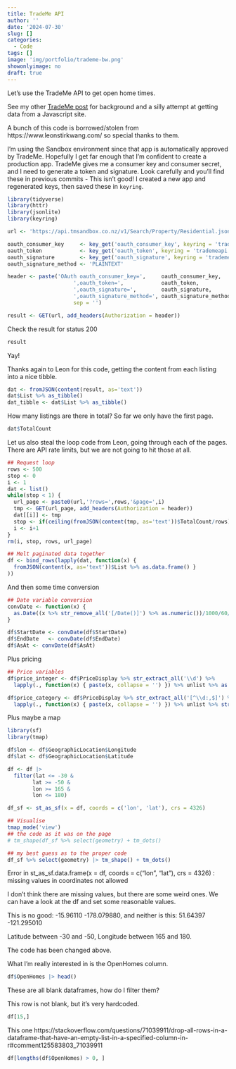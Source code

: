 ```yaml
---
title: TradeMe API
author: ''
date: '2024-07-30'
slug: []
categories: 
  - Code
tags: []
image: 'img/portfolio/trademe-bw.png'
showonlyimage: no
draft: true
---
```


Let's use the TradeMe API to get open home times. 

<!--more-->

See my other [TradeMe post](https://nmoore.nz/portfolio/2024-07-29-trademe-open-home-search/) for background and a silly attempt at getting data from a Javascript site. 

A bunch of this code is borrowed/stolen from https://www.leonstirkwang.com/ so special thanks to them. 

I'm using the Sandbox environment since that app is automatically approved by TradeMe. Hopefully I get far enough that I'm confident to create a production app. TradeMe gives me a consumer key and consumer secret, and I need to generate a token and signature. Look carefully and you'll find these in previous commits - This isn't good! I created a new app and regenerated keys, then saved these in `keyring`. 


```r

library(tidyverse)
library(httr)
library(jsonlite)
library(keyring)

url <- 'https://api.tmsandbox.co.nz/v1/Search/Property/Residential.json'

oauth_consumer_key     <- key_get('oauth_consumer_key', keyring = 'trademeapi')
oauth_token            <- key_get('oauth_token', keyring = 'trademeapi')
oauth_signature        <- key_get('oauth_signature', keyring = 'trademeapi')
oauth_signature_method <- 'PLAINTEXT'

header <- paste('OAuth oauth_consumer_key=',     oauth_consumer_key,
                     ',oauth_token=',            oauth_token,
                     ',oauth_signature=',        oauth_signature,
                     ',oauth_signature_method=', oauth_signature_method,
                     sep = '')

result <- GET(url, add_headers(Authorization = header))

```

Check the result for status 200

```r
result
```

Yay! 

Thanks again to Leon for this code, getting the content from each listing into a nice tibble. 

```r
dat <- fromJSON(content(result, as='text'))
dat$List %>% as_tibble()
dat_tibble <- dat$List %>% as_tibble()
```

How many listings are there in total? So far we only have the first page. 

```r

dat$TotalCount

```

Let us also steal the loop code from Leon, going through each of the pages. There are API rate limits, but we are not going to hit those at all. 

```r
## Request loop
rows <- 500
stop <- 0
i <- 1
dat <- list()
while(stop < 1) {
  url_page <- paste0(url,'?rows=',rows,'&page=',i)
  tmp <- GET(url_page, add_headers(Authorization = header))
  dat[[i]] <- tmp
  stop <- if(ceiling(fromJSON(content(tmp, as='text'))$TotalCount/rows) == i){1}else{0}
  i <- i+1
}
rm(i, stop, rows, url_page)

## Melt paginated data together
df <- bind_rows(lapply(dat, function(x) {
  fromJSON(content(x, as='text'))$List %>% as.data.frame() }
))
```

And then some time conversion

```r
## Date variable conversion
convDate <- function(x) {
  as.Date((x %>% str_remove_all('[/Date()]') %>% as.numeric())/1000/60/60/24, origin = "1970-01-01")
}

df$StartDate <- convDate(df$StartDate)
df$EndDate   <- convDate(df$EndDate)
df$AsAt <- convDate(df$AsAt)

```

Plus pricing

```r
## Price variables
df$price_integer <- df$PriceDisplay %>% str_extract_all('\\d') %>%
  lapply(., function(x) { paste(x, collapse = '') }) %>% unlist %>% as.integer()

df$price_category <- df$PriceDisplay %>% str_extract_all('[^\\d:,$]') %>%
  lapply(., function(x) { paste(x, collapse = '') }) %>% unlist %>% str_remove(' $') %>% as.factor
```

Plus maybe a map

```r
library(sf)
library(tmap)

df$lon <- df$GeographicLocation$Longitude
df$lat <- df$GeographicLocation$Latitude

df <- df |> 
  filter(lat <= -30 & 
        lat >= -50 & 
        lon >= 165 & 
        lon <= 180)

df_sf <- st_as_sf(x = df, coords = c('lon', 'lat'), crs = 4326)

## Visualise
tmap_mode('view')
## the code as it was on the page
# tm_shape(df_sf %>% select(geometry) + tm_dots()

## my best guess as to the proper code
df_sf %>% select(geometry) |> tm_shape() + tm_dots()


```

Error in st_as_sf.data.frame(x = df, coords = c("lon", "lat"), crs = 4326) : 
  missing values in coordinates not allowed
  
I don't think there are missing values, but there are some weird ones. We can have a look at the df and set some reasonable values. 

This is no good: -15.96110 -178.079880, and neither is this: 51.64397 -121.295010

Latitude between -30 and -50, Longitude between 165 and 180. 

The code has been changed above. 

What I'm really interested in is the OpenHomes column. 
  
```r
df$OpenHomes |> head()
```
  
These are all blank dataframes, how do I filter them? 

This row is not blank, but it's very hardcoded. 

```r

df[15,]

```

This one
https://stackoverflow.com/questions/71039911/drop-all-rows-in-a-dataframe-that-have-an-empty-list-in-a-specified-column-in-r#comment125583803_71039911 

```r
df[lengths(df$OpenHomes) > 0, ]
```


